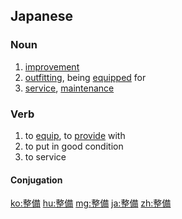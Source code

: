 ==Japanese==
{{ja-kanjitab|せい|び|yomi=o}}

===Noun===
{{ja-noun|せいび}}

# [[improvement]]
# [[outfitting]], being [[equipped]] for
# [[service]], [[maintenance]]

===Verb===
{{ja-verb-suru|せいび}}

# to [[equip]], to [[provide]] with
# to put in good condition
# to service

====Conjugation====
{{ja-suru|せいび}}

[[ko:整備]]
[[hu:整備]]
[[mg:整備]]
[[ja:整備]]
[[zh:整備]]